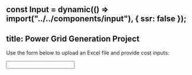 const Input = dynamic(() => import("../../components/input"), { ssr: false });
---
title: Power Grid Generation Project
---

Use the form below to upload an Excel file and provide cost inputs:

<Input />

